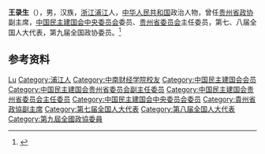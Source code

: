 '''王录生'''（{{bd|1936年|12月}}），男，汉族，[[浙江|浙江]][[浦江|浦江]]人，[[中华人民共和国|中华人民共和国]]政治人物，曾任[[贵州省政协|贵州省政协]]副主席，[[中国民主建国会中央委员会|中国民主建国会中央委员会]]委员、[[中国民主建国会贵州省委员会|贵州省委员会]]主任委员，第七、八届全国人大代表，第九届全国政协委员。<ref>{{Cite web|title=贵州省政协副主席  王录生|url=http://www.gz.xinhuanet.com/ztpd/gzzw/contents/ld-wns.htm|accessdate=2020-07-09|work=新华网贵州频道|archiveurl=https://web.archive.org/web/20200101152809/http://www.gz.xinhuanet.com/ztpd/gzzw/contents/ld-wns.htm|archivedate=2020-01-01}}</ref>

== 参考资料 ==
{{reflist}}

{{中国人物小作品}}

{{Authority control}}
{{DEFAULTSORT:Wang王}}
[[Category:王姓|Lu]]
[[Category:浦江人|Category:浦江人]]
[[Category:中南财经学院校友|Category:中南财经学院校友]]
[[Category:中国民主建国会会员|Category:中国民主建国会会员]]
[[Category:中国民主建国会贵州省委员会副主任委员|Category:中国民主建国会贵州省委员会副主任委员]]
[[Category:中国民主建国会贵州省委员会主任委员|Category:中国民主建国会贵州省委员会主任委员]]
[[Category:中国民主建国会中央委员会委员|Category:中国民主建国会中央委员会委员]]
[[Category:貴州省政協副主席|Category:貴州省政協副主席]]
[[Category:第七届全国人大代表|Category:第七届全国人大代表]]
[[Category:第八届全国人大代表|Category:第八届全国人大代表]]
[[Category:第九屆全國政協委員|Category:第九屆全國政協委員]]